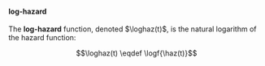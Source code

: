 :::{#def-loghaz}

#### log-hazard

:::: notes
The **log-hazard** function,
denoted $\loghaz(t)$,
is the natural logarithm of the hazard function:
::::

$$\loghaz(t) \eqdef \logf{\haz(t)}$$

:::
